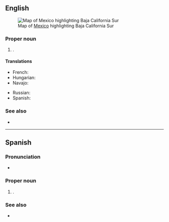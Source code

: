 ==English==
[[File:Mexico map, MX-BCS.svg|thumb|Map of [[Mexico]] highlighting Baja California Sur]]

===Proper noun===
{{en-proper noun|head=Baja California Sur}}

# {{place|en|state|c/Mexico}}.

====Translations====
{{trans-top|state of Mexico}}
* French: {{t|fr|Basse-Californie du Sud}}
* Hungarian: {{t|hu|Déli-Alsó-Kalifornia}}
* Navajo: {{t|nv|Shádiʼááhjí Ayaaí Ahééháshį́į́h Hahoodzo}}
{{trans-mid}}
* Russian: {{t|ru|Ю́жная Ни́жняя Калифо́рния|f}}
* Spanish: {{t+|es|Baja California Sur|f}}
{{trans-bottom}}

===See also===
* {{pedialite}}

----

==Spanish==

===Pronunciation===
* {{audio|es|ES-Baja California Sur.ogg|Audio}}

===Proper noun===
{{es-proper noun|f|head=[[Baja California]] [[sur|Sur]]}}

# {{place|es|state|c/Mexico}}.

===See also===
* {{pedialite|lang=es}}